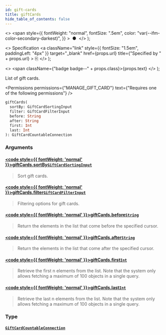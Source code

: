 ```yaml
---
id: gift-cards
title: giftCards
hide_table_of_contents: false
---
```


  <>
    <span
      style={{
        fontWeight: "normal",
        fontSize: ".5em",
        color: "var(--ifm-color-secondary-darkest)",
      }}
    >
      &nbsp;●&nbsp;
    </span>
  </>
);

  <>
    Specification
    <a
      className="link"
      style={{ fontSize: "1.5em", paddingLeft: "4px" }}
      target="\_blank"
      href={props.url}
      title={"Specified by " + props.url}
    >
      ⎘
    </a>
  </>
);

  <>
    <span className={"badge badge--" + props.class}>{props.text}</span>
  </>
);

List of gift cards.

<Permissions
  permissions={"MANAGE_GIFT_CARD"}
  text={"Requires one of the following permissions"}
/>

```graphql
giftCards(
  sortBy: GiftCardSortingInput
  filter: GiftCardFilterInput
  before: String
  after: String
  first: Int
  last: Int
): GiftCardCountableConnection
```

### Arguments

#### [<code style={{ fontWeight: 'normal' }}>giftCards.<b>sortBy</b></code>](#)<Bullet />[`GiftCardSortingInput`](../../../api-reference/gift-cards/inputs/gift-card-sorting-input) <Badge class="secondary" text="input"/> <Badge class="secondary" text="gift-cards"/>

> Sort gift cards.

<Badge text="Added in Saleor 3.1" class="secondary margin-bottom--sm" />

<FeaturePreview />

>

#### [<code style={{ fontWeight: 'normal' }}>giftCards.<b>filter</b></code>](#)<Bullet />[`GiftCardFilterInput`](../../../api-reference/gift-cards/inputs/gift-card-filter-input) <Badge class="secondary" text="input"/> <Badge class="secondary" text="gift-cards"/>

> Filtering options for gift cards.

<Badge text="Added in Saleor 3.1" class="secondary margin-bottom--sm" />

<FeaturePreview />

>

#### [<code style={{ fontWeight: 'normal' }}>giftCards.<b>before</b></code>](#)<Bullet />[`String`](../../../api-reference/miscellaneous/scalars/string) <Badge class="secondary" text="scalar"/> <Badge class="secondary" text="miscellaneous"/>

> Return the elements in the list that come before the specified cursor.

#### [<code style={{ fontWeight: 'normal' }}>giftCards.<b>after</b></code>](#)<Bullet />[`String`](../../../api-reference/miscellaneous/scalars/string) <Badge class="secondary" text="scalar"/> <Badge class="secondary" text="miscellaneous"/>

> Return the elements in the list that come after the specified cursor.

#### [<code style={{ fontWeight: 'normal' }}>giftCards.<b>first</b></code>](#)<Bullet />[`Int`](../../../api-reference/miscellaneous/scalars/int) <Badge class="secondary" text="scalar"/> <Badge class="secondary" text="miscellaneous"/>

> Retrieve the first n elements from the list. Note that the system only allows fetching a maximum of 100 objects in a single query.

#### [<code style={{ fontWeight: 'normal' }}>giftCards.<b>last</b></code>](#)<Bullet />[`Int`](../../../api-reference/miscellaneous/scalars/int) <Badge class="secondary" text="scalar"/> <Badge class="secondary" text="miscellaneous"/>

> Retrieve the last n elements from the list. Note that the system only allows fetching a maximum of 100 objects in a single query.

### Type

#### [`GiftCardCountableConnection`](../../../api-reference/miscellaneous/objects/gift-card-countable-connection) <Badge class="secondary" text="object"/> <Badge class="secondary" text="miscellaneous"/>

>



